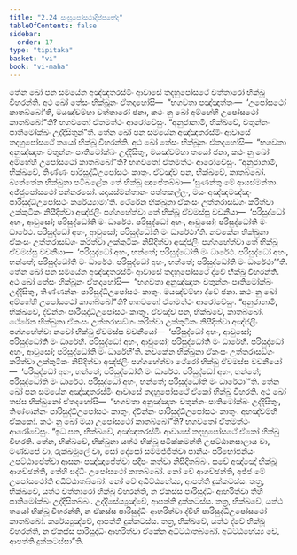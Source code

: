```yaml
---
title: "2.24 සංඝුපෝසථාදිප්පභේද"
tableOfContents: false
sidebar:
  order: 17
type: "tipitaka"
basket: "vi"
book: "vi-maha"
---
```



<DynamicBreadcrumb />

<Division number="168" book="vi-maha">

<Paragraph number="700" book="vi-maha">
තේන ඛෝ පන සමයේන අඤ්ඤතරස්මිං ආවාසේ තදහුපෝසථේ චත්තාරෝ භික්ඛූ විහරන්ති. අථ ඛෝ තේසං භික්ඛූනං ඒතදහෝසි—  “භගවතා පඤ්ඤත්තං—  ‘උපෝසථෝ කාතබ්බෝ’ති, මයඤ්චම්හා චත්තාරෝ ජනා, කථං නු ඛෝ අම්හේහි උපෝසථෝ කාතබ්බෝ”ති? භගවතෝ ඒතමත්ථං ආරෝචේසුං. “අනුජානාමි, භික්ඛවේ, චතුන්නං පාතිමෝක්ඛං උද්දිසිතුන්”ති.
</Paragraph>

<Paragraph number="701" book="vi-maha">
තේන ඛෝ පන සමයේන අඤ්ඤතරස්මිං ආවාසේ තදහුපෝසථේ තයෝ භික්ඛූ විහරන්ති. අථ ඛෝ තේසං භික්ඛූනං ඒතදහෝසි—  “භගවතා අනුඤ්ඤාතං චතුන්නං පාතිමෝක්ඛං උද්දිසිතුං, මයඤ්චම්හා තයෝ ජනා, කථං නු ඛෝ අම්හේහි උපෝසථෝ කාතබ්බෝ”ති? භගවතෝ ඒතමත්ථං ආරෝචේසුං. “අනුජානාමි, භික්ඛවේ, තිණ්ණං පාරිසුද්ධිඋපෝසථං කාතුං. ඒවඤ්ච පන, භික්ඛවේ, කාතබ්බෝ. බ්‍යත්තේන භික්ඛුනා පටිබලේන තේ භික්ඛූ ඤාපේතබ්බා—
</Paragraph>

<Paragraph number="702" book="vi-maha">
‘සුණන්තු මේ ආයස්මන්තා. අජ්ජුපෝසථෝ පන්නරසෝ. යදායස්මන්තානං පත්තකල්ලං, මයං අඤ්ඤමඤ්ඤං පාරිසුද්ධිඋපෝසථං කරේය්‍යාමා’ති.
</Paragraph>

<Paragraph number="703" book="vi-maha">
ථේරේන භික්ඛුනා ඒකංසං උත්තරාසඞ්ගං කරිත්වා උක්කුටිකං නිසීදිත්වා අඤ්ජලිං පග්ගහේත්වා තේ භික්ඛූ ඒවමස්සු වචනීයා—  ‘පරිසුද්ධෝ අහං, ආවුසෝ; පරිසුද්ධෝති මං ධාරේථ. පරිසුද්ධෝ අහං, ආවුසෝ; පරිසුද්ධෝති මං ධාරේථ. පරිසුද්ධෝ අහං, ආවුසෝ; පරිසුද්ධෝති මං ධාරේථා’ති.
</Paragraph>

<Paragraph number="704" book="vi-maha">
නවකේන භික්ඛුනා ඒකංසං උත්තරාසඞ්ගං කරිත්වා උක්කුටිකං නිසීදිත්වා අඤ්ජලිං පග්ගහේත්වා තේ භික්ඛූ ඒවමස්සු වචනීයා—  ‘පරිසුද්ධෝ අහං, භන්තේ; පරිසුද්ධෝති මං ධාරේථ. පරිසුද්ධෝ අහං, භන්තේ; පරිසුද්ධෝති මං ධාරේථ. පරිසුද්ධෝ අහං, භන්තේ; පරිසුද්ධෝති මං ධාරේථා’”ති.
</Paragraph>

<Paragraph number="705" book="vi-maha">
තේන ඛෝ පන සමයේන අඤ්ඤතරස්මිං ආවාසේ තදහුපෝසථේ ද්වේ භික්ඛූ විහරන්ති. අථ ඛෝ තේසං භික්ඛූනං ඒතදහෝසි—  “භගවතා අනුඤ්ඤාතං චතුන්නං පාතිමෝක්ඛං උද්දිසිතුං, තිණ්ණන්නං පාරිසුද්ධිඋපෝසථං කාතුං. මයඤ්චම්හා ද්වේ ජනා. කථං නු ඛෝ අම්හේහි උපෝසථෝ කාතබ්බෝ”ති? භගවතෝ ඒතමත්ථං ආරෝචේසුං. “අනුජානාමි, භික්ඛවේ, ද්වින්නං පාරිසුද්ධිඋපෝසථං කාතුං. ඒවඤ්ච පන, භික්ඛවේ, කාතබ්බෝ. ථේරේන භික්ඛුනා ඒකංසං උත්තරාසඞ්ගං කරිත්වා උක්කුටිකං නිසීදිත්වා අඤ්ජලිං පග්ගහේත්වා නවෝ භික්ඛු ඒවමස්ස වචනීයෝ—  ‘පරිසුද්ධෝ අහං, ආවුසෝ; පරිසුද්ධෝති මං ධාරේහි. පරිසුද්ධෝ අහං, ආවුසෝ; පරිසුද්ධෝති මං ධාරේහි. පරිසුද්ධෝ අහං, ආවුසෝ; පරිසුද්ධෝති මං ධාරේහී’ති.
</Paragraph>

<Paragraph number="706" book="vi-maha">
නවකේන භික්ඛුනා ඒකංසං උත්තරාසඞ්ගං කරිත්වා උක්කුටිකං නිසීදිත්වා අඤ්ජලිං පග්ගහේත්වා ථේරෝ භික්ඛු ඒවමස්ස වචනීයෝ—  ‘පරිසුද්ධෝ අහං, භන්තේ; පරිසුද්ධෝති මං ධාරේථ. පරිසුද්ධෝ අහං, භන්තේ; පරිසුද්ධෝති මං ධාරේථ. පරිසුද්ධෝ අහං, භන්තේ; පරිසුද්ධෝති මං ධාරේථා’”ති.
</Paragraph>

<Paragraph number="707" book="vi-maha">
තේන ඛෝ පන සමයේන අඤ්ඤතරස්මිං ආවාසේ තදහුපෝසථේ ඒකෝ භික්ඛු විහරති. අථ ඛෝ තස්ස භික්ඛුනෝ ඒතදහෝසි—  “භගවතා අනුඤ්ඤාතං චතුන්නං පාතිමෝක්ඛං උද්දිසිතුං, තිණ්ණන්නං පාරිසුද්ධිඋපෝසථං කාතුං, ද්වින්නං පාරිසුද්ධිඋපෝසථං කාතුං. අහඤ්චම්හි ඒකකෝ. කථං නු ඛෝ මයා උපෝසථෝ කාතබ්බෝ”ති? භගවතෝ ඒතමත්ථං ආරෝචේසුං. “ඉධ පන, භික්ඛවේ, අඤ්ඤතරස්මිං ආවාසේ තදහුපෝසථේ ඒකෝ භික්ඛු විහරති. තේන, භික්ඛවේ, භික්ඛුනා යත්ථ භික්ඛූ පටික්කමන්ති උපට්ඨානසාලාය වා, මණ්ඩපේ වා, රුක්ඛමූලේ වා, සෝ දේසෝ සම්මජ්ජිත්වා පානීයං පරිභෝජනීයං උපට්ඨාපේත්වා ආසනං පඤ්ඤපේත්වා පදීපං කත්වා නිසීදිතබ්බං. සචේ අඤ්ඤේ භික්ඛූ ආගච්ඡන්ති, තේහි සද්ධිං උපෝසථෝ කාතබ්බෝ. නෝ චේ ආගච්ඡන්ති, අජ්ජ මේ උපෝසථෝති අධිට්ඨාතබ්බෝ. නෝ චේ අධිට්ඨහේය්‍ය, ආපත්ති දුක්කටස්ස.
</Paragraph>

<Paragraph number="708" book="vi-maha">
තත්‍ර, භික්ඛවේ, යත්ථ චත්තාරෝ භික්ඛූ විහරන්ති, න ඒකස්ස පාරිසුද්ධිං ආහරිත්වා තීහි පාතිමෝක්ඛං උද්දිසිතබ්බං. උද්දිසේය්‍යුඤ්චේ, ආපත්ති දුක්කටස්ස. තත්‍ර, භික්ඛවේ, යත්ථ තයෝ භික්ඛූ විහරන්ති, න ඒකස්ස පාරිසුද්ධිං ආහරිත්වා ද්වීහි පාරිසුද්ධිඋපෝසථෝ කාතබ්බෝ. කරේය්‍යුඤ්චේ, ආපත්ති දුක්කටස්ස. තත්‍ර, භික්ඛවේ, යත්ථ ද්වේ භික්ඛූ විහරන්ති, න ඒකස්ස පාරිසුද්ධිං ආහරිත්වා ඒකේන අධිට්ඨාතබ්බෝ. අධිට්ඨහේය්‍ය චේ, ආපත්ති දුක්කටස්සා”ති.
</Paragraph>
</Division>